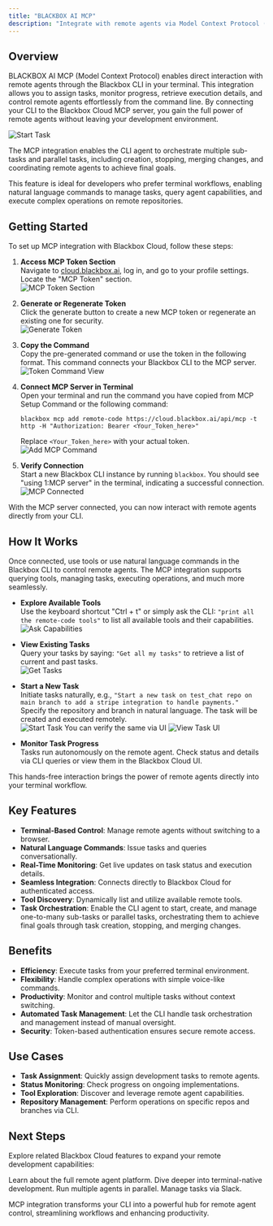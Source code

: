 ```yaml
---
title: "BLACKBOX AI MCP"
description: "Integrate with remote agents via Model Context Protocol (MCP) using Blackbox CLI for seamless terminal-based task management and execution."
---
```


## Overview

BLACKBOX AI MCP (Model Context Protocol) enables direct interaction with remote agents through the Blackbox CLI in your terminal. This integration allows you to assign tasks, monitor progress, retrieve execution details, and control remote agents effortlessly from the command line. By connecting your CLI to the Blackbox Cloud MCP server, you gain the full power of remote agents without leaving your development environment.

![Start Task](/images/blackbox-cloud/cloud_mcp_start_task.png)


The MCP integration enables the CLI agent to orchestrate multiple sub-tasks and parallel tasks, including creation, stopping, merging changes, and coordinating remote agents to achieve final goals.

This feature is ideal for developers who prefer terminal workflows, enabling natural language commands to manage tasks, query agent capabilities, and execute complex operations on remote repositories.

## Getting Started

To set up MCP integration with Blackbox Cloud, follow these steps:

1. **Access MCP Token Section**  
   Navigate to [cloud.blackbox.ai](https://cloud.blackbox.ai), log in, and go to your profile settings. Locate the "MCP Token" section.  
   ![MCP Token Section](/images/blackbox-cloud/cloud_mcp_token_create.png)

2. **Generate or Regenerate Token**  
   Click the generate button to create a new MCP token or regenerate an existing one for security.  
   ![Generate Token](/images/blackbox-cloud/cloud_mcp_token_gen_button.png)

3. **Copy the Command**  
   Copy the pre-generated command or use the token in the following format. This command connects your Blackbox CLI to the MCP server.  
   ![Token Command View](/images/blackbox-cloud/cloud_mcp_token_command_view.png)

4. **Connect MCP Server in Terminal**  
   Open your terminal and run the command you have copied from MCP Setup Command or the following command:  
   ```
   blackbox mcp add remote-code https://cloud.blackbox.ai/api/mcp -t http -H "Authorization: Bearer <Your_Token_here>"
   ```  
   Replace `<Your_Token_here>` with your actual token.  
   ![Add MCP Command](/images/blackbox-cloud/cloud_mcp_add_command.png)

5. **Verify Connection**  
   Start a new Blackbox CLI instance by running `blackbox`. You should see "using 1:MCP server" in the terminal, indicating a successful connection.  
   ![MCP Connected](/images/blackbox-cloud/cloud_mcp_added.png)

With the MCP server connected, you can now interact with remote agents directly from your CLI.

## How It Works

Once connected, use tools or use natural language commands in the Blackbox CLI to control remote agents. The MCP integration supports querying tools, managing tasks, executing operations, and much more seamlessly.

- **Explore Available Tools**  
Use the keyboard shortcut "Ctrl + t" or simply ask the CLI: `"print all the remote-code tools"` to list all available tools and their capabilities.
  ![Ask Capabilities](/images/blackbox-cloud/cloud_mcp_ask_capabilities.png)

- **View Existing Tasks**  
  Query your tasks by saying: `"Get all my tasks"` to retrieve a list of current and past tasks.  
  ![Get Tasks](/images/blackbox-cloud/cloud_mcp_get_tasks.png)

- **Start a New Task**  
  Initiate tasks naturally, e.g., `"Start a new task on test_chat repo on main branch to add a stripe integration to handle payments."` Specify the repository and branch in natural language. The task will be created and executed remotely.  
  ![Start Task](/images/blackbox-cloud/cloud_mcp_start_task.png)
  You can verify the same via UI
  ![View Task UI](/images/blackbox-cloud/cloud_mcp_view_task_ui.png)

- **Monitor Task Progress**  
  Tasks run autonomously on the remote agent. Check status and details via CLI queries or view them in the Blackbox Cloud UI.  

This hands-free interaction brings the power of remote agents directly into your terminal workflow.

## Key Features

- **Terminal-Based Control**: Manage remote agents without switching to a browser.
- **Natural Language Commands**: Issue tasks and queries conversationally.
- **Real-Time Monitoring**: Get live updates on task status and execution details.
- **Seamless Integration**: Connects directly to Blackbox Cloud for authenticated access.
- **Tool Discovery**: Dynamically list and utilize available remote tools.
- **Task Orchestration**: Enable the CLI agent to start, create, and manage one-to-many sub-tasks or parallel tasks, orchestrating them to achieve final goals through task creation, stopping, and merging changes.

## Benefits

- **Efficiency**: Execute tasks from your preferred terminal environment.
- **Flexibility**: Handle complex operations with simple voice-like commands.
- **Productivity**: Monitor and control multiple tasks without context switching.
- **Automated Task Management**: Let the CLI handle task orchestration and management instead of manual oversight.
- **Security**: Token-based authentication ensures secure remote access.

## Use Cases

- **Task Assignment**: Quickly assign development tasks to remote agents.
- **Status Monitoring**: Check progress on ongoing implementations.
- **Tool Exploration**: Discover and leverage remote agent capabilities.
- **Repository Management**: Perform operations on specific repos and branches via CLI.

## Next Steps

Explore related Blackbox Cloud features to expand your remote development capabilities:

<CardGroup>
  <Card title="Blackbox Cloud" icon="cloud" href="./blackbox-cloud">
    Learn about the full remote agent platform.
  </Card>

  <Card title="Blackbox CLI" icon="terminal" href="./blackbox-cli/introduction">
    Dive deeper into terminal-native development.
  </Card>

  <Card title="Multi-Agent Execution" icon="zap" href="./blackbox-cloud-multi-agent">
    Run multiple agents in parallel.
  </Card>

  <Card title="Slack Integration" icon="slack" href="./blackbox-cloud-slack">
    Manage tasks via Slack.
  </Card>
</CardGroup>

MCP integration transforms your CLI into a powerful hub for remote agent control, streamlining workflows and enhancing productivity.
